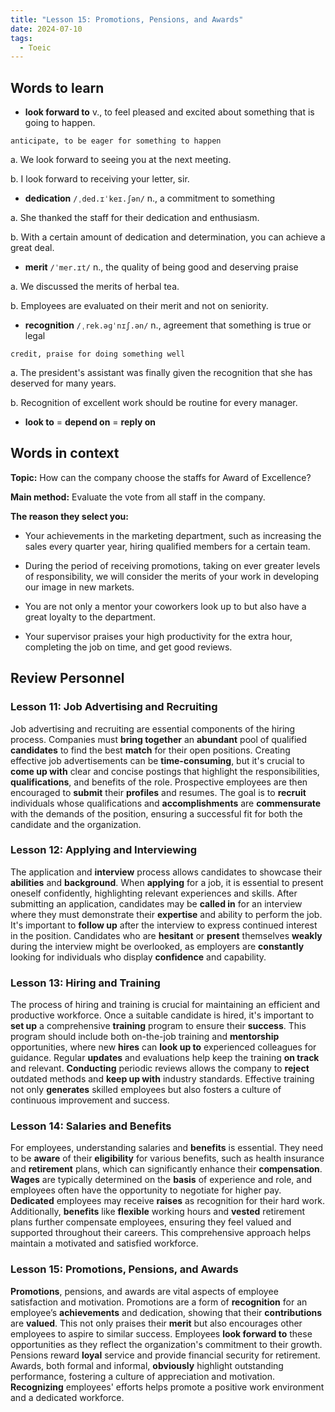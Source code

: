 ```yaml
---
title: "Lesson 15: Promotions, Pensions, and Awards"
date: 2024-07-10
tags: 
  - Toeic
---
```

## Words to learn

- **look forward to** v., to feel pleased and excited about something that is going to happen.

`anticipate, to be eager for something to happen`

a. We look forward to seeing you at the next meeting.

b. I look forward to receiving your letter, sir.

- **dedication** `/ˌded.ɪˈkeɪ.ʃən/` n., a commitment to something

a. She thanked the staff for their dedication and enthusiasm.

b. With a certain amount of dedication and determination, you can achieve a great deal.

- **merit** `/ˈmer.ɪt/` n., the quality of being good and deserving praise

a. We discussed the merits of herbal tea.

b. Employees are evaluated on their merit and not on seniority.

- **recognition** `/ˌrek.əɡˈnɪʃ.ən/` n., agreement that something is true or legal

`credit, praise for doing something well`

a. The president's assistant was finally given the recognition that she has deserved for many years.

b. Recognition of excellent work should be routine for every manager.

- **look to** = **depend on** = **reply on**

## Words in context

**Topic:** How can the company choose the staffs for Award of Excellence?

**Main method:** Evaluate the vote from all staff in the company.

**The reason they select you:** 

- Your achievements in the marketing department, such as increasing the sales every quarter year, hiring qualified members for a certain team.

- During the period of receiving promotions, taking on ever greater levels of responsibility, we will consider the merits of your work in developing our image in new markets.

- You are not only a mentor your coworkers look up to but also have a great loyalty to the department.

- Your supervisor praises your high productivity for the extra hour, completing the job on time, and get good reviews.

## Review Personnel

### Lesson 11: Job Advertising and Recruiting

Job advertising and recruiting are essential components of the hiring process. 
Companies must **bring together** an **abundant** pool of qualified **candidates** to find the best **match** for their open positions. 
Creating effective job advertisements can be **time-consuming**, but it's crucial to **come up with** clear and concise postings that highlight the responsibilities, **qualifications**, and benefits of the role. 
Prospective employees are then encouraged to **submit** their **profiles** and resumes. 
The goal is to **recruit** individuals whose qualifications and **accomplishments** are **commensurate** with the demands of the position, ensuring a successful fit for both the candidate and the organization.

### Lesson 12: Applying and Interviewing

The application and **interview** process allows candidates to showcase their **abilities** and **background**. 
When **applying** for a job, it is essential to present oneself confidently, highlighting relevant experiences and skills. 
After submitting an application, candidates may be **called in** for an interview where they must demonstrate their **expertise** and ability to perform the job. 
It's important to **follow up** after the interview to express continued interest in the position. 
Candidates who are **hesitant** or **present** themselves **weakly** during the interview might be overlooked, as employers are **constantly** looking for individuals who display **confidence** and capability.

### Lesson 13: Hiring and Training

The process of hiring and training is crucial for maintaining an efficient and productive workforce. 
Once a suitable candidate is hired, it's important to **set up** a comprehensive **training** program to ensure their **success**. 
This program should include both on-the-job training and **mentorship** opportunities, where new **hires** can **look up to** experienced colleagues for guidance. 
Regular **updates** and evaluations help keep the training **on track** and relevant. 
**Conducting** periodic reviews allows the company to **reject** outdated methods and **keep up with** industry standards. 
Effective training not only **generates** skilled employees but also fosters a culture of continuous improvement and success.

### Lesson 14: Salaries and Benefits

For employees, understanding salaries and **benefits** is essential. 
They need to be **aware** of their **eligibility** for various benefits, such as health insurance and **retirement** plans, which can significantly enhance their **compensation**.
**Wages** are typically determined on the **basis** of experience and role, and employees often have the opportunity to negotiate for higher pay. 
**Dedicated** employees may receive **raises** as recognition for their hard work. 
Additionally, **benefits** like **flexible** working hours and **vested** retirement plans further compensate employees, ensuring they feel valued and supported throughout their careers. 
This comprehensive approach helps maintain a motivated and satisfied workforce.

### Lesson 15: Promotions, Pensions, and Awards

**Promotions**, pensions, and awards are vital aspects of employee satisfaction and motivation. 
Promotions are a form of **recognition** for an employee’s **achievements** and dedication, showing that their **contributions** are **valued**. 
This not only praises their **merit** but also encourages other employees to aspire to similar success. 
Employees **look forward to** these opportunities as they reflect the organization's commitment to their growth. 
Pensions reward **loyal** service and provide financial security for retirement. Awards, both formal and informal, **obviously** highlight outstanding performance, fostering a culture of appreciation and motivation. 
**Recognizing** employees' efforts helps promote a positive work environment and a dedicated workforce.
